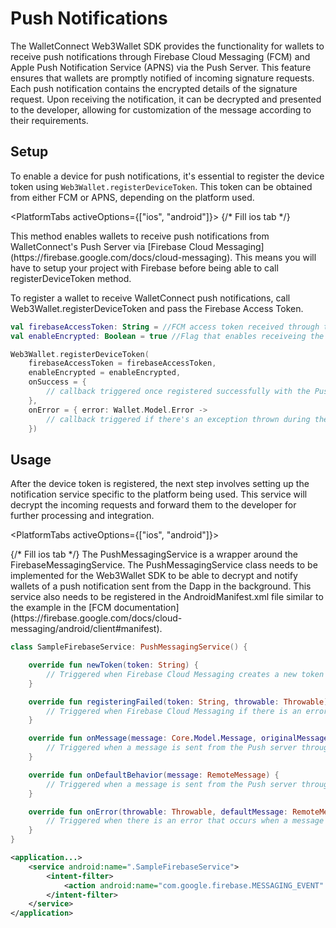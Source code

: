 
# Push Notifications

The WalletConnect Web3Wallet SDK provides the functionality for wallets to receive push notifications through Firebase Cloud Messaging (FCM) and Apple Push Notification Service (APNS) via the Push Server. This feature ensures that wallets are promptly notified of incoming signature requests. Each push notification contains the encrypted details of the signature request. Upon receiving the notification, it can be decrypted and presented to the developer, allowing for customization of the message according to their requirements.

## Setup

To enable a device for push notifications, it's essential to register the device token using `Web3Wallet.registerDeviceToken`. This token can be obtained from either FCM or APNS, depending on the platform used.

<PlatformTabs activeOptions={["ios", "android"]}>
<PlatformTabItem value="ios">
{/* Fill ios tab */}
</PlatformTabItem>

<PlatformTabItem value="android">
This method enables wallets to receive push notifications from WalletConnect's Push Server via [Firebase Cloud Messaging] (https://firebase.google.com/docs/cloud-messaging). This means you will have to setup your project with Firebase before being able to call registerDeviceToken method.

To register a wallet to receive WalletConnect push notifications, call Web3Wallet.registerDeviceToken and pass the Firebase Access Token.
```kotlin
val firebaseAccessToken: String = //FCM access token received through the Firebase Messaging SDK
val enableEncrypted: Boolean = true //Flag that enables receiveing the detailed notifications

Web3Wallet.registerDeviceToken(
    firebaseAccessToken = firebaseAccessToken,
    enableEncrypted = enableEncrypted,
    onSuccess = {
        // callback triggered once registered successfully with the Push Server
    },
    onError = { error: Wallet.Model.Error ->
        // callback triggered if there's an exception thrown during the registration process
    })
```
</PlatformTabItem>
</PlatformTabs>


## Usage

After the device token is registered, the next step involves setting up the notification service specific to the platform being used. This service will decrypt the incoming requests and forward them to the developer for further processing and integration.

<PlatformTabs activeOptions={["ios", "android"]}>

<PlatformTabItem value="ios">
{/* Fill ios tab */}
</PlatformTabItem>

<PlatformTabItem value="android">
The PushMessagingService is a wrapper around the FirebaseMessagingService. The PushMessagingService class needs to be implemented for the Web3Wallet SDK to be able to decrypt and notify wallets of a push notification sent from the Dapp in the background. This service also needs to be registered in the AndroidManifest.xml file similar to the example in the [FCM documentation](https://firebase.google.com/docs/cloud-messaging/android/client#manifest).

```kotlin
class SampleFirebaseService: PushMessagingService() {

    override fun newToken(token: String) {
        // Triggered when Firebase Cloud Messaging creates a new token
    }

    override fun registeringFailed(token: String, throwable: Throwable) {
        // Triggered when Firebase Cloud Messaging if there is an error with registering with the Push server with a new token
    }

    override fun onMessage(message: Core.Model.Message, originalMessage: RemoteMessage) {
        // Triggered when a message is sent from the Push server through Firebase Cloud Messaging and the message contains `Core.Model.Message`. The original FCM RemoteMessage is also returned
    }

    override fun onDefaultBehavior(message: RemoteMessage) {
        // Triggered when a message is sent from the Push server through Firebase Cloud Messaging and the message does not contain `Core.Model.Message` in the payload. The original FCM RemoteMessage returned instead
    }

    override fun onError(throwable: Throwable, defaultMessage: RemoteMessage) {
        // Triggered when there is an error that occurs when a message is received from the Push server
    }
}
```

```xml
<application...>
    <service android:name=".SampleFirebaseService">
        <intent-filter>
            <action android:name="com.google.firebase.MESSAGING_EVENT" />
        </intent-filter>
    </service>
</application>
```

</PlatformTabItem>

</PlatformTabs>